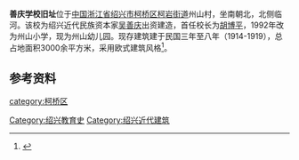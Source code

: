 {{文物保护单位
| 级别 = 省级
| 省区市 = 浙江省
| 名称 = 善庆学校旧址
| 图片 = [[File:Shanqing_School_06_2017-02.jpg|260px]]<br><small>大门，2017年2月</small>
| 编号 = 6-323
| 分类 = 近现代重要史迹及代表性建筑
| 时代 = [[中華民國|民国]]
| 所在 = [[绍兴市|绍兴市]][[柯桥区|柯桥区]]
| 登录 = 2011年1月
}}
'''善庆学校旧址'''位于[[中国|中国]][[浙江省|浙江省]][[绍兴市|绍兴市]][[柯桥区|柯桥区]][[柯岩街道|柯岩街道]]州山村，坐南朝北，北侧临河。该校为绍兴近代民族资本家[[吴善庆|吴善庆]]出资建造，首任校长为[[胡博平|胡博平]]，1992年改为州山小学，现为州山幼儿园。现存建筑建于民国三年至八年（1914-1919），总占地面积3000余平方米，采用欧式建筑风格<ref>{{cite web|url=http://www.zjww.gov.cn/sjxmInfo/2012-05-23/55098834.shtml|title=《绍兴县开展文物普查“回头看”，又发现一些有价值的线索》|accessdate=2017-03-05|work=|publisher=浙江省文物局|archive-url=https://web.archive.org/web/20130627081407/http://www.zjww.gov.cn/sjxmInfo/2012-05-23/55098834.shtml|archive-date=2013-06-27|dead-url=yes}}</ref>。

==参考资料==
{{reflist|2}}
{{DEFAULTSORT:S善}}
{{绍兴市境内的浙江省文物保护单位}}

[[Category:绍兴教育史|Category:绍兴教育史]]
[[Category:绍兴近代建筑|Category:绍兴近代建筑]]
[[category:柯桥区|category:柯桥区]]